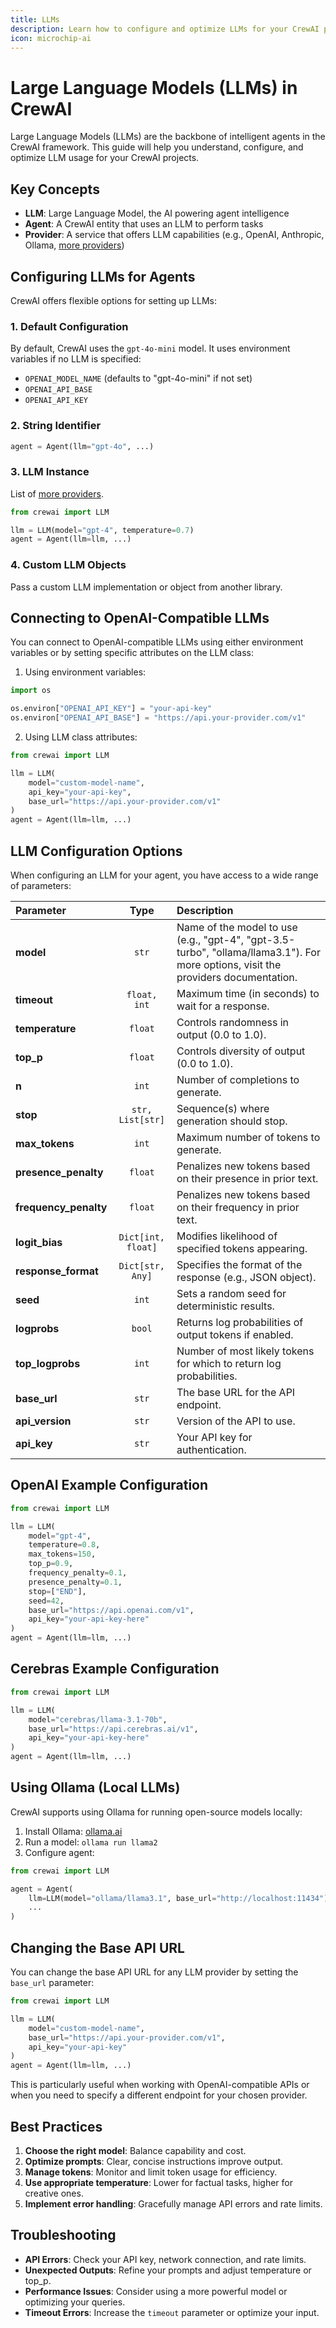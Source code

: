 ```yaml
---
title: LLMs
description: Learn how to configure and optimize LLMs for your CrewAI projects.
icon: microchip-ai
---
```


# Large Language Models (LLMs) in CrewAI

Large Language Models (LLMs) are the backbone of intelligent agents in the CrewAI framework. This guide will help you understand, configure, and optimize LLM usage for your CrewAI projects.

## Key Concepts

- **LLM**: Large Language Model, the AI powering agent intelligence
- **Agent**: A CrewAI entity that uses an LLM to perform tasks
- **Provider**: A service that offers LLM capabilities (e.g., OpenAI, Anthropic, Ollama, [more providers](https://docs.litellm.ai/docs/providers))

## Configuring LLMs for Agents

CrewAI offers flexible options for setting up LLMs:

### 1. Default Configuration

By default, CrewAI uses the `gpt-4o-mini` model. It uses environment variables if no LLM is specified:
- `OPENAI_MODEL_NAME` (defaults to "gpt-4o-mini" if not set)
- `OPENAI_API_BASE`
- `OPENAI_API_KEY`

### 2. String Identifier

```python Code
agent = Agent(llm="gpt-4o", ...)
```

### 3. LLM Instance

List of [more providers](https://docs.litellm.ai/docs/providers).

```python Code
from crewai import LLM

llm = LLM(model="gpt-4", temperature=0.7)
agent = Agent(llm=llm, ...)
```

### 4. Custom LLM Objects

Pass a custom LLM implementation or object from another library.

## Connecting to OpenAI-Compatible LLMs

You can connect to OpenAI-compatible LLMs using either environment variables or by setting specific attributes on the LLM class:

1. Using environment variables:

```python Code
import os

os.environ["OPENAI_API_KEY"] = "your-api-key"
os.environ["OPENAI_API_BASE"] = "https://api.your-provider.com/v1"
```

2. Using LLM class attributes:

```python Code
from crewai import LLM

llm = LLM(
    model="custom-model-name",
    api_key="your-api-key",
    base_url="https://api.your-provider.com/v1"
)
agent = Agent(llm=llm, ...)
```

## LLM Configuration Options

When configuring an LLM for your agent, you have access to a wide range of parameters:

| Parameter         | Type            | Description                                                                                      |
|:------------------|:---------------:|:-------------------------------------------------------------------------------------------------|
| **model**            | `str`             | Name of the model to use (e.g., "gpt-4", "gpt-3.5-turbo", "ollama/llama3.1"). For more options, visit the providers documentation. |
| **timeout**          | `float, int`      | Maximum time (in seconds) to wait for a response.                                                |
| **temperature**      | `float`           | Controls randomness in output (0.0 to 1.0).                                                      |
| **top_p**            | `float`           | Controls diversity of output (0.0 to 1.0).                                                       |
| **n**                | `int`             | Number of completions to generate.                                                               |
| **stop**             | `str, List[str]`  | Sequence(s) where generation should stop.                                                        |
| **max_tokens**       | `int`             | Maximum number of tokens to generate.                                                            |
| **presence_penalty** | `float`           | Penalizes new tokens based on their presence in prior text.                                      |
| **frequency_penalty**| `float`           | Penalizes new tokens based on their frequency in prior text.                                     |
| **logit_bias**       | `Dict[int, float]`| Modifies likelihood of specified tokens appearing.                                              |
| **response_format**  | `Dict[str, Any]`  | Specifies the format of the response (e.g., JSON object).                                        |
| **seed**             | `int`             | Sets a random seed for deterministic results.                                                    |
| **logprobs**         | `bool`            | Returns log probabilities of output tokens if enabled.                                           |
| **top_logprobs**     | `int`             | Number of most likely tokens for which to return log probabilities.                              |
| **base_url**         | `str`             | The base URL for the API endpoint.                                                               |
| **api_version**      | `str`             | Version of the API to use.                                                                       |
| **api_key**          | `str`             | Your API key for authentication.                                                                 |


## OpenAI Example Configuration

```python Code
from crewai import LLM

llm = LLM(
    model="gpt-4",
    temperature=0.8,
    max_tokens=150,
    top_p=0.9,
    frequency_penalty=0.1,
    presence_penalty=0.1,
    stop=["END"],
    seed=42,
    base_url="https://api.openai.com/v1",
    api_key="your-api-key-here"
)
agent = Agent(llm=llm, ...)
```

## Cerebras Example Configuration

```python Code
from crewai import LLM

llm = LLM(
    model="cerebras/llama-3.1-70b",
    base_url="https://api.cerebras.ai/v1",
    api_key="your-api-key-here"
)
agent = Agent(llm=llm, ...) 
```

## Using Ollama (Local LLMs)

CrewAI supports using Ollama for running open-source models locally:

1. Install Ollama: [ollama.ai](https://ollama.ai/)
2. Run a model: `ollama run llama2`
3. Configure agent:

```python Code
from crewai import LLM

agent = Agent(
    llm=LLM(model="ollama/llama3.1", base_url="http://localhost:11434"),
    ...
)
```

## Changing the Base API URL

You can change the base API URL for any LLM provider by setting the `base_url` parameter:

```python Code
from crewai import LLM

llm = LLM(
    model="custom-model-name",
    base_url="https://api.your-provider.com/v1",
    api_key="your-api-key"
)
agent = Agent(llm=llm, ...)
```

This is particularly useful when working with OpenAI-compatible APIs or when you need to specify a different endpoint for your chosen provider.

## Best Practices

1. **Choose the right model**: Balance capability and cost.
2. **Optimize prompts**: Clear, concise instructions improve output.
3. **Manage tokens**: Monitor and limit token usage for efficiency.
4. **Use appropriate temperature**: Lower for factual tasks, higher for creative ones.
5. **Implement error handling**: Gracefully manage API errors and rate limits.

## Troubleshooting

- **API Errors**: Check your API key, network connection, and rate limits.
- **Unexpected Outputs**: Refine your prompts and adjust temperature or top_p.
- **Performance Issues**: Consider using a more powerful model or optimizing your queries.
- **Timeout Errors**: Increase the `timeout` parameter or optimize your input.